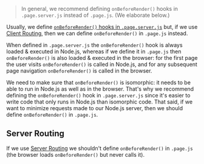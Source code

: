 > In general, we recommend defining `onBeforeRender()` hooks in `.page.server.js` instead of `.page.js`. (We elaborate below.)

Usually, we define [`onBeforeRender()` hooks in `.page.server.js`](/onBeforeRender-server)
but, if we use [Client Routing](/useClientRouter),
then we can define `onBeforeRender()` in `.page.js` instead.

When defined in `.page.server.js` the `onBeforeRender()` hook is always loaded & executed in Node.js,
whereas if we define it in `.page.js` then `onBeforeRender()` is also loaded & executed in the browser:
for the first page the user visits `onBeforeRender()` is called in Node.js,
and for any subsequent page navigation `onBeforeRender()` is called in the browser.

We need to make sure that `onBeforeRender()` is isomorphic: it needs to be able to run in Node.js as well as in the browser.
That's why we recommend defining the `onBeforeRender()` hook in `.page.server.js` since it's easier to write code that only runs
in Node.js than isomorphic code.
That said, if we want to minimize requests made to our Node.js server, then we should define `onBeforeRender()` in `.page.js`.

## Server Routing

If we use [Server Routing](/SR-vs-CR#server-routing) we shouldn't define `onBeforeRender()` in `.page.js`
(the browser loads `onBeforeRender()` but never calls it).
